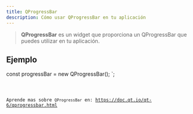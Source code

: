 ```yaml
---
title: QProgressBar
description: Cómo usar QProgressBar en tu aplicación
---
```



> **QProgressBar** es un widget que proporciona un QProgressBar que puedes utilizar en tu aplicación.

## Ejemplo


const progressBar = new QProgressBar();
`;

<Code code={qProgressBarExample} title='example_progressBar.ts' lang='ts' />

Aprende mas sobre `QProgressBar` en: https://doc.qt.io/qt-6/qprogressbar.html